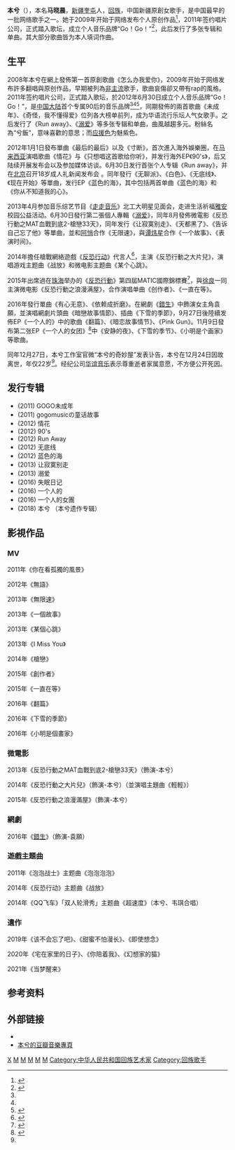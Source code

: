 {{艺人
|姓名 = 本兮
|类型 = 女歌手
|图片 = Ben Xi.jpg
|本名 = 马晓晨
|国籍 = {{PRC}}
|民族 = [[回族|回族]]
|出生日期 ={{birth date|1994|6|30}}
|出生地点 = {{CHN}}[[新疆维吾尔自治区|新疆维吾尔自治区]][[伊犁哈薩克自治州|伊犁哈薩克自治州]][[奎屯市|奎屯市]]
|逝世日期 ={{death date and age|2016|12|24|1994|6|30}}
|逝世地點 = {{CHN}}[[北京市|北京市]]
|死因 = 不详
|职业 = 歌手、唱作人
|活跃年代 = 2011年－2016年
|经纪公司 = [[华谊兄弟|华谊音乐]]
|代表作品=《未成年》《Run away》《別鬧》《會不會》《蓝色的海》《悼念愛》《自作多情》《情歌悠揚》《一個人也不錯》《愛你那麼多》《海誓山盟亦會分開》《现在开始》《小明是个画家》《我梦见我梦见我》《小三你好賤》《宅在家裡的日子》《情人節的夜晚》《空虛，沸騰》《該不會忘了吧》
|暱稱=兮爺、兮妞}}
'''本兮'''（{{bd|1994年|6月30日|2016年|12月24日}}），本名'''马晓晨'''，[[新疆|新疆]][[奎屯|奎屯]]人，[[回族|回族]]，中国新疆原創女歌手，是中国最早的一批网络歌手之一。她于2009年开始于网络发布个人原创作品<ref name=ifeng>{{cite news|url=http://ent.ifeng.com/a/20161227/42794132_0.shtml?_zbs_baidu_bk|title=90后原创女歌手本兮|date=2016-12-27|work=凤凰网娱乐|access-date=2016-12-29|archive-url=https://web.archive.org/web/20161229152106/http://ent.ifeng.com/a/20161227/42794132_0.shtml?_zbs_baidu_bk|archive-date=2016-12-29|dead-url=no}}</ref>，2011年签约唱片公司，正式踏入歌坛，成立个人音乐品牌“Go！Go！”<ref name=qq>{{cite news|url=http://ent.qq.com/a/20161227/018406.htm?_da0.22387307207100093|title=90后女歌手本兮去世 年仅22岁不久前刚发新歌|date=2016-12-27|work=腾讯娱乐|access-date=2016-12-29|archive-url=https://web.archive.org/web/20161229181929/http://ent.qq.com/a/20161227/018406.htm?_da0.22387307207100093|archive-date=2016-12-29|dead-url=no}}</ref>，此后发行了多张专辑和单曲。其大部分歌曲皆为本人填词作曲。

==生平==
2008年本兮在網上發佈第一首原創歌曲《怎么办我爱你》，2009年开始于网络发布許多翻唱與原创作品，早期被列為[[非主流_(網絡文化)|非主流]]歌手，歌曲哀傷卻又帶有rap的風格。2011年签约唱片公司，正式踏入歌坛，於2012年6月30日成立个人音乐品牌“Go！Go！”，是[[中国大陆|中国大陆]]首个专属90后的音乐品牌<ref name=ifeng/><ref name=qq/><ref>{{cite news|url=http://ent.qq.com/a/20110817/000479.htm|title=17岁本兮组90后音乐品牌GOGO! 立志做优质原创|date=2011-08-17|work=腾讯娱乐|access-date=2016-12-29|archive-url=https://web.archive.org/web/20161230005620/http://ent.qq.com/a/20110817/000479.htm|archive-date=2016-12-30|dead-url=no}}</ref>，同期發佈的兩首歌曲《未成年》、《奇怪，我不懂得爱》位列各大榜单前列，成为华语流行乐坛人气女歌手。之后发行了《Run away》、《[[溺爱|溺爱]]》等多张专辑和单曲，曲風越趨多元。粉絲名為“兮飯”，意味喜歡的意思；而[[应援色|应援色]]为魅紫色。

2012年1月1日發布單曲《最后的最后》以及《寸断》，首次進入海外娛樂圈，在[[马来西亚|马来西亚]]演唱歌曲《情花》与《只想唱这首歌给你听》，并发行海外EP《90's》，后又陆续开展发布会以及参加媒体访谈。6月30日发行首张个人专辑《Run away》，并在[[北京市|北京]]召开18岁成人礼新闻发布会 。同年發行《无聊派》、《白色》、《无底线》、《现在开始》等單曲，发行EP《蓝色的海》，其中包括两首单曲《蓝色的海》和《你从不知道我的心》。

2013年4月参加音乐综艺节目《[[走走音乐|走走音乐]]》北工大明星见面会，走进生活祈福[[雅安市|雅安]]校园公益活动。6月30日發行第二張個人專輯《[[溺爱|溺爱]]》，同年8月發佈微電影《反恐行動之MAT血戰到底2-槍戀33天》，同年发行《让寂寞别走》、《天都黑了》、《告诉自己忘了他》等單曲，並和[[阿悄|阿悄]]合作《无限速》，與[[谭炜星|谭炜星]]合作《一个故事》、《表演时间》。

2014年擔任槍戰網絡遊戲《[[反恐行动|反恐行动]]》代言人<ref>{{Cite web|url=http://xd.xoyo.com/zt/2017/bx/web/sy/index.html|title=本兮资源站|accessdate=2017-08-04|work=xd.xoyo.com|archive-url=https://web.archive.org/web/20170804113958/http://xd.xoyo.com/zt/2017/bx/web/sy/index.html|archive-date=2017-08-04|dead-url=no}}</ref>，主演《反恐行動之大片兒》，演唱游戏主题曲《战放》和微电影主题曲《某个心跳》。

2015年出席過在[[珠海市|珠海]]举办的《[[反恐行动|反恐行動]]》第四屆MATIC國際錦標賽<ref>{{Cite web|title=反恐行动2015大事件 本兮携神秘嘉宾出席国际赛|url=http://games.qq.com/a/20150115/028525.htm#p=1|access-date=2022-04-11|date=2015-01-15|work=腾讯网|archive-url=https://web.archive.org/web/20161230005531/http://games.qq.com/a/20150115/028525.htm#p=1|archive-date=2016-12-30}}</ref>，與[[徐良_(歌手)|徐良]]一同主演微电影《反恐行動之浪漫满屋》，合作演唱单曲《创作者》、《一直在等》。

2016年發行單曲《有心无意》、《依赖成折磨》。在網劇《[[錯生|錯生]]》中飾演女主角袁願，並演唱網劇片頭曲《暗戀故事情節》、插曲《下雪的季節》，9月27日後陸續发佈EP《一个人的》中的歌曲《翻篇》、《暗恋故事情节》、《Pink Gun》。11月9日發布第二张EP《一个人的女团》<ref>{{Cite web|url=http://tw.weibo.com/6011124572|title=本兮的奇妙屋的微博 - 微博台灣站|accessdate=2017-08-04|work=tw.weibo.com|language=zh-TW|archive-url=https://web.archive.org/web/20170804114344/http://tw.weibo.com/6011124572|archive-date=2017-08-04|dead-url=no}}</ref>中《安静的夜》、《下雪的季节》、《小明是个画家》等歌曲。

同年12月27日，本兮工作室官微“本兮的奇妙屋”发表讣告，本兮在12月24日因故离世，年仅22岁<ref name="qq" />。经纪公司[[华谊兄弟|华谊音乐]]表示尊重逝者家属意愿，不方便公开死因。

== 发行专辑 ==
* (2011) GOGO未成年
* (2011) gogomusicの童话故事
* (2012) 情花
* (2012) 90's
* (2012) Run Away
* (2012) 无底线
* (2012) 蓝色的海
* (2013) 让寂寞别走
* (2013) 溺爱
* (2016) 失眠日记
* (2016) 一个人的
* (2016) 一个人的女團
* (2018) 本兮 （本兮遗作专辑）

== 影視作品 ==
=== MV ===
2011年《你在看孤獨的風景》

2012年《無語》

2013年《無限速》

2013年《一個故事》

2013年《某個心跳》

2013年《I Miss You》

2014年《槍戀》

2015年《創作者》

2015年《一直在等》

2016年《翻篇》

2016年《下雪的季節》

2016年《小明是個畫家》

=== 微電影 ===
2013年《反恐行動之MAT血戰到底2-槍戀33天》（飾演-本兮）

2014年《反恐行動之大片兒》（飾演-本兮）（並演唱主題曲《輕輕》）

2015年《反恐行動之浪漫滿屋》（飾演-本兮）

=== 網劇 ===
2016年《[[錯生|錯生]]》（飾演-袁願） 

=== 遊戲主題曲 ===
2011年《泡泡战士》主题曲《泡泡泡泡》

2014年《反恐行动》主题曲《战放》

2014年《QQ飞车》「双人轮滑秀」主题曲《超速度》（本兮、韦琪合唱）

=== 遺作 ===
2019年《该不会忘了吧》、《甜蜜不怕漫长》、《即使想念》

2020年《宅在家里的日子》、《你陪着我》、《幻想家的猫》

2021年《当梦醒来》

==参考资料==
{{reflist}}

==外部链接==
*{{weibo|benxi630}}
*[https://music.douban.com/musician/140139 本兮的豆瓣音樂專頁]

[[Category:馬姓|X]]
[[Category:奎屯人|M]]
[[Category:中國女歌手|M]]
[[Category:中國创作歌手|M]]
[[Category:网络歌手|M]]
[[Category:华谊兄弟艺人|M]]
[[Category:中华人民共和国回族艺术家|Category:中华人民共和国回族艺术家]]
[[Category:回族歌手|Category:回族歌手]]